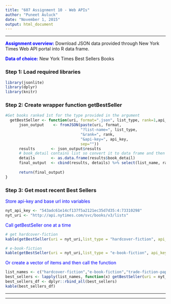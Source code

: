 ```yaml
---
title: "607 Assignment 10 - Web APIs"
author: "Puneet Auluck"
date: "November 1, 2015"
output: html_document
---
```


***


<span style="color:blue"> **Assignment overview:** </span> Download JSON data provided through New York Times Web API portal into R data frame.

<span style="color:blue"> **Data of choice:** </span> New York Times Best Sellers Books


### Step 1: Load required libraries
```r
library(jsonlite)
library(dplyr)
library(knitr)
```

### Step 2: Create wrapper function getBestSeller
```r
#Get books ranked 1st for the type provided in the argument
  getBestSeller <- function(uri, format=".json", list_type, rank=1,api_key){
      json_output    <- fromJSON(paste(uri, format,
                                 "?list-name=", list_type,
                                 "&rank=", rank,
                                 "&api-key=", api_key, 
                                 sep=""))
      results       <- json_output$results
      # book_detail contains list so convert it to data frame and then bind it to results
      details       <- as.data.frame(results$book_detail)
      final_output  <- cbind(results, details) %>% select(list_name, rank,title, author, description)
    
      return(final_output)
}


```

### Step 3: Get most recent Best Sellers

<span style="color:blue"> Store api-key and base url into variables </span>
```r
nyt_api_key <- "543adc61e14cf137f5a2121ec35d7d35:4:73310298"
nyt_uri <- "http://api.nytimes.com/svc/books/v3/lists"
```

<span style="color:blue"> Call getBestSeller one at a time </span>
```r
# get hardcover-fiction
kable(getBestSeller(uri = nyt_uri,list_type = "hardcover-fiction", api_key = nyt_api_key))

# e-book-fiction
kable(getBestSeller(uri = nyt_uri,list_type = "e-book-fiction", api_key = nyt_api_key))

```

<span style="color:blue"> Or create a vector of items and then call the function </span>
```r
list_names <- c("hardcover-fiction","e-book-fiction","trade-fiction-paperback", "hardcover-nonfiction")
best_sellers <- lapply(list_names, function(x) getBestSeller(uri = nyt_uri,list_type = x, api_key = nyt_api_key))
best_sellers_df <- dplyr::rbind_all(best_sellers)
kable(best_sellers_df)

```

***
***